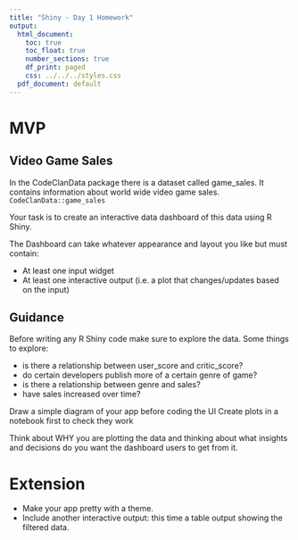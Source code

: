 ```yaml
---
title: "Shiny - Day 1 Homework"
output:
  html_document:
    toc: true
    toc_float: true
    number_sections: true
    df_print: paged
    css: ../../../styles.css
  pdf_document: default
---
```


# MVP

## Video Game Sales

In the CodeClanData package there is a dataset called game_sales. It contains information about world wide video game sales. `CodeClanData::game_sales`

Your task is to create an interactive data dashboard of this data using R Shiny.

The Dashboard can take whatever appearance and layout you like but must contain:

- At least one input widget
- At least one interactive output (i.e. a plot that changes/updates based on the input)

## Guidance

Before writing any R Shiny code make sure to explore the data. Some things to explore:

- is there a relationship between user_score and critic_score?
- do certain developers publish more of a certain genre of game?
- is there a relationship between genre and sales?
- have sales increased over time?

Draw a simple diagram of your app before coding the UI
Create plots in a notebook first to check they work

Think about WHY you are plotting the data and thinking about what insights and decisions do you want the dashboard users to get from it.


# Extension

- Make your app pretty with a theme.
- Include another interactive output: this time a table output showing the filtered data.


